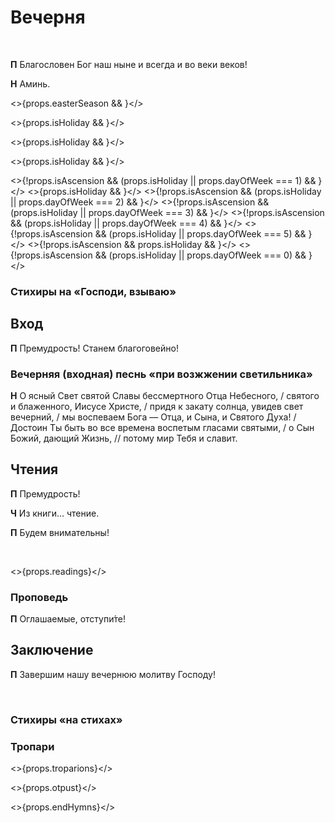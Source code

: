 
<span id="nachalo" />

# Вечерня

<br />

**П** Благословен Бог наш ныне и всегда и во веки веков!

**Н** Аминь.

<>{props.easterSeason && <MdxLoader src="Shared/EasterTroparion3x" lang={props.lang} />}</>

<>{props.isHoliday && <MdxLoader src="Vespers/Priidite" lang={props.lang} />}</>

<>{props.isHoliday && <MdxLoader src="Vespers/Psalm103" lang={props.lang} />}</>

<>{props.isHoliday && <MdxLoader src="Vespers/VelikajaEktenia" lang={props.lang} />}</>

<>{!props.isAscension && (props.isHoliday || props.dayOfWeek === 1) && <MdxLoader src="Vespers/Prayer1" lang={props.lang} />}</>
<>{props.isHoliday && <MdxLoader src="Vespers/Kafisma" lang={props.lang} />}</>
<>{!props.isAscension && (props.isHoliday || props.dayOfWeek === 2) && <MdxLoader src="Vespers/Prayer2" lang={props.lang} />}</>
<>{!props.isAscension && (props.isHoliday || props.dayOfWeek === 3) && <MdxLoader src="Vespers/Prayer3" lang={props.lang} />}</>
<>{!props.isAscension && (props.isHoliday || props.dayOfWeek === 4) && <MdxLoader src="Vespers/Prayer4" lang={props.lang} />}</>
<>{!props.isAscension && (props.isHoliday || props.dayOfWeek === 5) && <MdxLoader src="Vespers/Prayer5" lang={props.lang} />}</>
<>{!props.isAscension && props.isHoliday && <MdxLoader src="Vespers/Prayer6" lang={props.lang} />}</>
<>{!props.isAscension && (props.isHoliday || props.dayOfWeek === 0) && <MdxLoader src="Vespers/Prayer7" lang={props.lang} />}</>

<MdxLoader src="Vespers/Prayer8" lang={props.lang} />
<MdxLoader src="Vespers/VecherniePsalmi" lang={props.lang} />

### Стихиры на «Господи, взываю»

<StihiriNaGV day={props.day} date={props.date} />
<span id="vhod" />

## Вход

**П** Премудрость! Станем благоговейно!

### Вечерняя (входная) песнь «при возжжении светильника»

**Н** О ясный Свет святой Славы бессмертного Отца Небесного, / святого и блаженного, Иисусе Христе, / придя к закату солнца, увидев свет вечерний, / мы воспеваем Бога — Отца, и Сына, и Святого Духа! / Достоин Ты быть во все времена воспетым гласами святыми, / о Сын Божий, дающий Жизнь, // потому мир Тебя и славит.

## Чтения

<Prokimens date={props.date} />
<span id="reading" />

**П** Премудрость!

**Ч** Из книги… чтение.

**П** Будем внимательны!

<br />

<>{props.readings}</>

### Проповедь

<MdxLoader src="Shared/EkteniaOglash" lang={props.lang} />
<MdxLoader src="Vespers/PrayerKatekhumens" lang={props.lang} />

**П** Оглашаемые, отступи́те!

<MdxLoader src="Shared/SugubajaPolnaja" lang={props.lang} />
<MdxLoader src="Vespers/Udostoi" lang={props.lang} />

## Заключение

**П** Завершим нашу вечернюю молитву Господу!

<MdxLoader src="Vespers/Prayer9" lang={props.lang} />
<br />
<MdxLoader src="Vespers/PrayerGlavopriklonnaja" lang={props.lang} />

### Стихиры «на стихах»

<StihiriNaStihah day={props.day} date={props.date} />
<MdxLoader src="Vespers/PrayerSimeona" lang={props.lang} />
<MdxLoader src="Shared/STrisvatogo" lang={props.lang} />

### Тропари

<>{props.troparions}</>

<>{props.otpust}</>

<>{props.endHymns}</>
